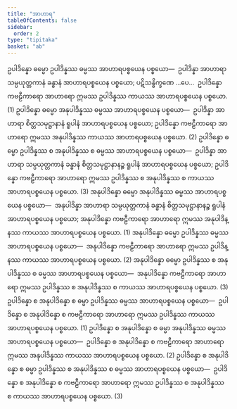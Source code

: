 ```yaml
---
title: "အာဟာရ"
tableOfContents: false
sidebar:
  order: 2
type: "tipitaka"
basket: "ab"
---
```



<DynamicBreadcrumb />

<Division number="459">

<Paragraph number="3482">
ဥပါဒိန္နော ဓမ္မော ဥပါဒိန္နဿ ဓမ္မဿ အာဟာရပစ္စယေန ပစ္စယော—  ဥပါဒိန္နာ အာဟာရာ သမ္ပယုတ္တကာနံ ခန္ဓာနံ အာဟာရပစ္စယေန ပစ္စယော; ပဋိသန္ဓိက္ခဏေ …ပေ…  ဥပါဒိန္နော ကဗဠီကာရော အာဟာရော ဣမဿ ဥပါဒိန္နဿ ကာယဿ အာဟာရပစ္စယေန ပစ္စယော. (1)
</Paragraph>

<Paragraph number="3483">
ဥပါဒိန္နော ဓမ္မော အနုပါဒိန္နဿ ဓမ္မဿ အာဟာရပစ္စယေန ပစ္စယော—  ဥပါဒိန္နာ အာဟာရာ စိတ္တသမုဋ္ဌာနာနံ ရူပါနံ အာဟာရပစ္စယေန ပစ္စယော; ဥပါဒိန္နော ကဗဠီကာရော အာဟာရော ဣမဿ အနုပါဒိန္နဿ ကာယဿ အာဟာရပစ္စယေန ပစ္စယော. (2)
</Paragraph>

<Paragraph number="3484">
ဥပါဒိန္နော ဓမ္မော ဥပါဒိန္နဿ စ အနုပါဒိန္နဿ စ ဓမ္မဿ အာဟာရပစ္စယေန ပစ္စယော—  ဥပါဒိန္နာ အာဟာရာ သမ္ပယုတ္တကာနံ ခန္ဓာနံ စိတ္တသမုဋ္ဌာနာနဉ္စ ရူပါနံ အာဟာရပစ္စယေန ပစ္စယော; ဥပါဒိန္နော ကဗဠီကာရော အာဟာရော ဣမဿ ဥပါဒိန္နဿ စ အနုပါဒိန္နဿ စ ကာယဿ အာဟာရပစ္စယေန ပစ္စယော. (3)
</Paragraph>

</Division>
<Division number="460">

<Paragraph number="3485">
အနုပါဒိန္နော ဓမ္မော အနုပါဒိန္နဿ ဓမ္မဿ အာဟာရပစ္စယေန ပစ္စယော—  အနုပါဒိန္နာ အာဟာရာ သမ္ပယုတ္တကာနံ ခန္ဓာနံ စိတ္တသမုဋ္ဌာနာနဉ္စ ရူပါနံ အာဟာရပစ္စယေန ပစ္စယော; အနုပါဒိန္နော ကဗဠီကာရော အာဟာရော ဣမဿ အနုပါဒိန္နဿ ကာယဿ အာဟာရပစ္စယေန ပစ္စယော. (1)
</Paragraph>

<Paragraph number="3486">
အနုပါဒိန္နော ဓမ္မော ဥပါဒိန္နဿ ဓမ္မဿ အာဟာရပစ္စယေန ပစ္စယော—  အနုပါဒိန္နော ကဗဠီကာရော အာဟာရော ဣမဿ ဥပါဒိန္နဿ ကာယဿ အာဟာရပစ္စယေန ပစ္စယော. (2)
</Paragraph>

<Paragraph number="3487">
အနုပါဒိန္နော ဓမ္မော ဥပါဒိန္နဿ စ အနုပါဒိန္နဿ စ ဓမ္မဿ အာဟာရပစ္စယေန ပစ္စယော—  အနုပါဒိန္နော ကဗဠီကာရော အာဟာရော ဣမဿ ဥပါဒိန္နဿ စ အနုပါဒိန္နဿ စ ကာယဿ အာဟာရပစ္စယေန ပစ္စယော. (3)
</Paragraph>

<Paragraph number="3488">
ဥပါဒိန္နော စ အနုပါဒိန္နော စ ဓမ္မာ ဥပါဒိန္နဿ ဓမ္မဿ အာဟာရပစ္စယေန ပစ္စယော—  ဥပါဒိန္နော စ အနုပါဒိန္နော စ ကဗဠီကာရော အာဟာရော ဣမဿ ဥပါဒိန္နဿ ကာယဿ အာဟာရပစ္စယေန ပစ္စယော. (1)
</Paragraph>

<Paragraph number="3489">
ဥပါဒိန္နော စ အနုပါဒိန္နော စ ဓမ္မာ အနုပါဒိန္နဿ ဓမ္မဿ အာဟာရပစ္စယေန ပစ္စယော—  ဥပါဒိန္နော စ အနုပါဒိန္နော စ ကဗဠီကာရော အာဟာရော ဣမဿ အနုပါဒိန္နဿ ကာယဿ အာဟာရပစ္စယေန ပစ္စယော. (2)
</Paragraph>

<Paragraph number="3490">
ဥပါဒိန္နော စ အနုပါဒိန္နော စ ဓမ္မာ ဥပါဒိန္နဿ စ အနုပါဒိန္နဿ စ ဓမ္မဿ အာဟာရပစ္စယေန ပစ္စယော—  ဥပါဒိန္နော စ အနုပါဒိန္နော စ ကဗဠီကာရော အာဟာရော ဣမဿ ဥပါဒိန္နဿ စ အနုပါဒိန္နဿ စ ကာယဿ အာဟာရပစ္စယေန ပစ္စယော. (3)
</Paragraph>
</Division>